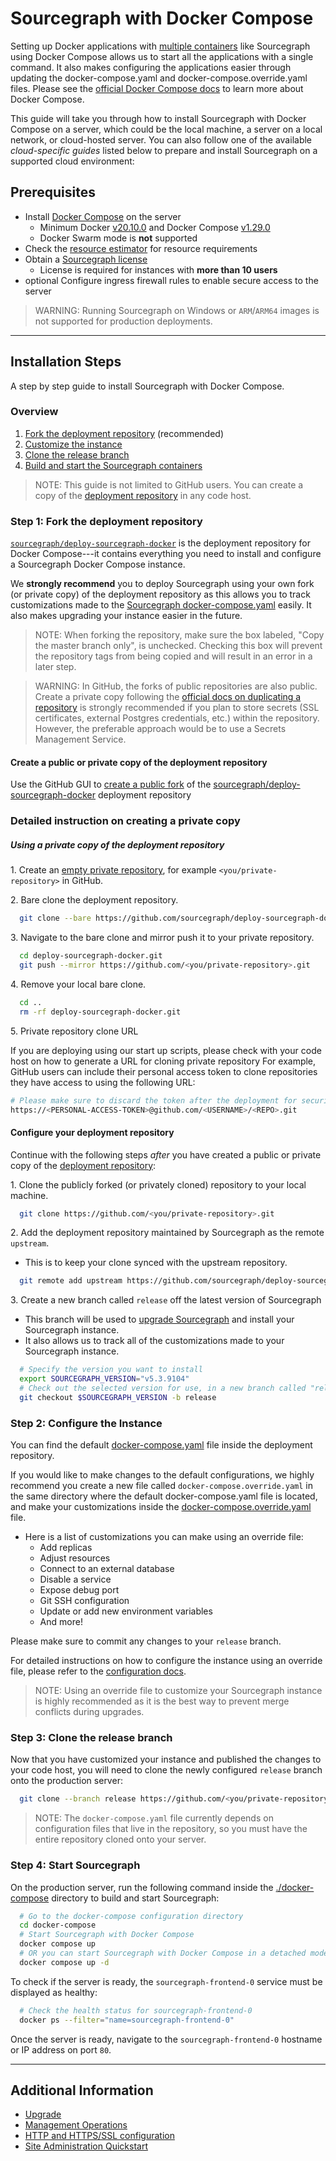 # Sourcegraph with Docker Compose

Setting up Docker applications with [multiple containers](https://www.docker.com/resources/what-container) like Sourcegraph using Docker Compose allows us to start all the applications with a single command. It also makes configuring the applications easier through updating the docker-compose.yaml and docker-compose.override.yaml files. Please see the [official Docker Compose docs](https://docs.docker.com/compose/) to learn more about Docker Compose.

This guide will take you through how to install Sourcegraph with Docker Compose on a server, which could be the local machine, a server on a local network, or cloud-hosted server. You can also follow one of the available *cloud-specific guides* listed below to prepare and install Sourcegraph on a supported cloud environment:

<QuickLinks>

<QuickLink title="AWS" icon='lightbulb' href="docker-compose/aws" />
<QuickLink title="Azure" icon='theming' href="docker-compose/azure" />
<QuickLink title="DigitalOcean" icon='presets' href="docker-compose/digitalocean" />
<QuickLink title="Google Cloud" icon='installation' href="docker-compose/google_cloud" />

</QuickLinks>

## Prerequisites

  - Install [Docker Compose](https://docs.docker.com/compose/) on the server
    - Minimum Docker [v20.10.0](https://docs.docker.com/engine/release-notes/#20100) and Docker Compose [v1.29.0](https://docs.docker.com/compose/release-notes/#1290)
    - Docker Swarm mode is **not** supported
  - Check the [resource estimator](/admin/deploy/resource_estimator) for resource requirements
  - Obtain a [Sourcegraph license](https://about.sourcegraph.com/pricing/)
    - License is required for instances with **more than 10 users**
  - <span class="badge badge-beta">optional</span> Configure ingress firewall rules to enable secure access to the server

>WARNING: Running Sourcegraph on Windows or `ARM`/`ARM64` images is not supported for production deployments.

---

## Installation Steps

A step by step guide to install Sourcegraph with Docker Compose.

### Overview

 1. [Fork the deployment repository](#step-1-fork-the-deployment-repository) (recommended)
 2. [Customize the instance](#step-2-configure-the-instance)
 3. [Clone the release branch](#step-3-clone-the-release-branch)
 4. [Build and start the Sourcegraph containers](#step-4-start-sourcegraph)

>NOTE: This guide is not limited to GitHub users. You can create a copy of the [deployment repository](https://github.com/sourcegraph/deploy-sourcegraph-docker/) in any code host.

### Step 1: Fork the deployment repository

[`sourcegraph/deploy-sourcegraph-docker`](https://github.com/sourcegraph/deploy-sourcegraph-docker/) is the deployment repository for Docker Compose---it contains everything you need to install and configure a Sourcegraph Docker Compose instance.

We **strongly recommend** you to deploy Sourcegraph using your own fork (or private copy) of the deployment repository as this allows you to track customizations made to the [Sourcegraph docker-compose.yaml](https://github.com/sourcegraph/deploy-sourcegraph-docker/blob/master/docker-compose/docker-compose.yaml) easily. It also makes upgrading your instance easier in the future.

> NOTE: When forking the repository, make sure the box labeled, "Copy the master branch only", is unchecked. Checking this box will prevent the repository tags from being copied and will result in an error in a later step.


> WARNING: In GitHub, the forks of public repositories are also public. Create a private copy following the [official docs on duplicating a repository](https://docs.github.com/en/repositories/creating-and-managing-repositories/duplicating-a-repository) is strongly recommended if you plan to store secrets (SSL certificates, external Postgres credentials, etc.) within the repository. However, the preferable approach would be to use a Secrets Management Service.


#### Create a public or private copy of the deployment repository

Use the GitHub GUI to [create a public fork](https://docs.github.com/en/get-started/quickstart/fork-a-repo#forking-a-repository) of the [sourcegraph/deploy-sourcegraph-docker](https://github.com/sourcegraph/deploy-sourcegraph-docker/) deployment repository

### Detailed instruction on creating a private copy

##### Using a private copy of the deployment repository

1\. Create an [empty private repository](https://docs.github.com/en/repositories/creating-and-managing-repositories/creating-a-new-repository), for example `<you/private-repository>` in GitHub.

2\. Bare clone the deployment repository.

```bash
  git clone --bare https://github.com/sourcegraph/deploy-sourcegraph-docker/
```

3\. Navigate to the bare clone and mirror push it to your private repository.

```bash
  cd deploy-sourcegraph-docker.git
  git push --mirror https://github.com/<you/private-repository>.git
```

4\. Remove your local bare clone.

```bash
  cd ..
  rm -rf deploy-sourcegraph-docker.git
```

5\. Private repository clone URL

If you are deploying using our start up scripts, please check with your code host on how to generate a URL for cloning private repository
For example, GitHub users can include their personal access token to clone repositories they have access to using the following URL:

```bash
# Please make sure to discard the token after the deployment for security purpose
https://<PERSONAL-ACCESS-TOKEN>@github.com/<USERNAME>/<REPO>.git
```

#### Configure your deployment repository

Continue with the following steps *after* you have created a public or private copy of the [deployment repository](https://github.com/sourcegraph/deploy-sourcegraph-docker/):

1\. Clone the publicly forked (or privately cloned) repository to your local machine.

```bash
  git clone https://github.com/<you/private-repository>.git
```

2\. Add the deployment repository maintained by Sourcegraph as the remote `upstream`.

  - This is to keep your clone synced with the upstream repository.

```bash
  git remote add upstream https://github.com/sourcegraph/deploy-sourcegraph-docker
```

3\. Create a new branch called `release` off the latest version of Sourcegraph

  - This branch will be used to [upgrade Sourcegraph](/admin/deploy/docker-compose/upgrade) and install your Sourcegraph instance.
  - It also allows us to track all of the customizations made to your Sourcegraph instance.

```bash
  # Specify the version you want to install
  export SOURCEGRAPH_VERSION="v5.3.9104"
  # Check out the selected version for use, in a new branch called "release"
  git checkout $SOURCEGRAPH_VERSION -b release
```

### Step 2: Configure the Instance

You can find the default [docker-compose.yaml](https://github.com/sourcegraph/deploy-sourcegraph-docker/blob/master/docker-compose/docker-compose.yaml) file inside the deployment repository.

If you would like to make changes to the default configurations, we highly recommend you create a new file called `docker-compose.override.yaml` in the same directory where the default docker-compose.yaml file is located, and make your customizations inside the [docker-compose.override.yaml](configuration#what-is-an-override-file) file.

- Here is a list of customizations you can make using an override file:
  - Add replicas
  - Adjust resources
  - Connect to an external database
  - Disable a service
  - Expose debug port
  - Git SSH configuration
  - Update or add new environment variables
  - And more!

Please make sure to commit any changes to your `release` branch.

For detailed instructions on how to configure the instance using an override file, please refer to the [configuration docs](/admin/deploy/docker-compose/configuration).

> NOTE: Using an override file to customize your Sourcegraph instance is highly recommended as it is the best way to prevent merge conflicts during upgrades.

### Step 3: Clone the release branch

Now that you have customized your instance and published the changes to your code host, you will need to clone the newly configured `release` branch onto the production server:

```bash
  git clone --branch release https://github.com/<you/private-repository>.git
```

> NOTE: The `docker-compose.yaml` file currently depends on configuration files that live in the repository, so you must have the entire repository cloned onto your server.

### Step 4: Start Sourcegraph

On the production server, run the following command inside the [./docker-compose](https://github.com/sourcegraph/deploy-sourcegraph-docker/tree/master/docker-compose) directory to build and start Sourcegraph:

```bash
  # Go to the docker-compose configuration directory
  cd docker-compose
  # Start Sourcegraph with Docker Compose
  docker compose up
  # OR you can start Sourcegraph with Docker Compose in a detached mode
  docker compose up -d
```

To check if the server is ready, the `sourcegraph-frontend-0` service must be displayed as healthy:

```bash
  # Check the health status for sourcegraph-frontend-0
  docker ps --filter="name=sourcegraph-frontend-0"
```

Once the server is ready, navigate to the `sourcegraph-frontend-0` hostname or IP address on port `80`.

---

## Additional Information

- [Upgrade](/admin/deploy/docker-compose/upgrade)
- [Management Operations](/admin/deploy/docker-compose/operations)
- [HTTP and HTTPS/SSL configuration](/admin/http_https_configuration#sourcegraph-via-docker-compose-caddy-2)
- [Site Administration Quickstart](/admin/how-to/site-admin-quickstart)
